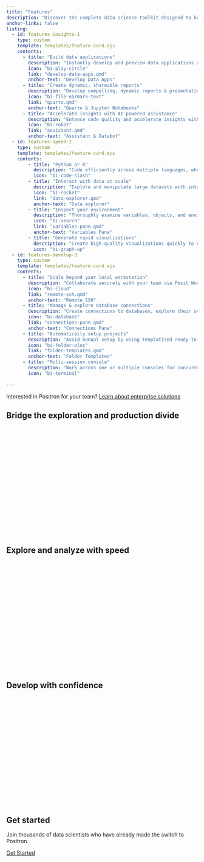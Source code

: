 ```yaml
---
title: "Features"
description: "Discover the complete data science toolkit designed to keep you in the flow. Quickly move from data to insight to application in one code editor."
anchor-links: false
listing:
  - id: features-insights-1
    type: custom
    template: templates/feature-card.ejs
    contents:
      - title: "Build data applications"
        description: "Instantly develop and preview data applications directly from Positron."
        icon: "bi-play-circle"
        link: "develop-data-apps.qmd"
        anchor-text: "Develop Data Apps"
      - title: "Create dynamic, shareable reports"
        description: "Develop compelling, dynamic reports & presentations using Quarto and Jupyter Notebooks to effectively communicate insights to any stakeholder."
        icon: "bi-file-earmark-text"
        link: "quarto.qmd"
        anchor-text: "Quarto & Jupyter Notebooks"
      - title: "Accelerate insights with AI-powered assistance"
        description: "Enhance code quality and accelerate insights with integrated AI assistance contextualized for data science."
        icon: "bi-robot"
        link: "assistant.qmd"
        anchor-text: "Assistant & Databot"
  - id: features-speed-2
    type: custom
    template: templates/feature-card.ejs
    contents:
        - title: "Python or R"
          description: "Code efficiently across multiple languages, whether it's Python or R."
          icon: "bi-code-slash"
        - title: "Interact with data at scale"
          description: "Explore and manipulate large datasets with intuitive, fast, and interactive data frames."
          icon: "bi-rocket"
          link: "data-explorer.qmd"
          anchor-text: "Data explorer"
        - title: "Inspect your environment"
          description: "Thoroughly examine variables, objects, and environments for robust debugging and understanding."
          icon: "bi-search"
          link: "variables-pane.qmd"
          anchor-text: "Variables Pane"
        - title: "Generate rapid visualizations"
          description: "Create high-quality visualizations quickly to uncover patterns and communicate findings effectively."
          icon: "bi-graph-up"
  - id: features-develop-3
    type: custom
    template: templates/feature-card.ejs
    contents:
      - title: "Scale beyond your local workstation"
        description: "Collaborate securely with your team via Posit Workbench or use remote SSH to access your own servers."
        icon: "bi-cloud"
        link: "remote-ssh.qmd"
        anchor-text: "Remote SSH"
      - title: "Manage & explore database connections"
        description: "Create connections to databases, explore their schemas, and interactively preview database tables."
        icon: "bi-database"
        link: "connections-pane.qmd"
        anchor-text: "Connections Pane"
      - title: "Automatically setup projects"
        description: "Avoid manual setup by using templatized ready-to-use environments."
        icon: "bi-folder-plus"
        link: "folder-templates.qmd"
        anchor-text: "Folder Templates"
      - title: "Multi-session console"
        description: "Work across one or multiple consoles for concurrent analysis and development."
        icon: "bi-terminal"
        
---
```


::: {.callout-note}
Interested in Positron for your team? [Learn about enterprise solutions](https://posit.co/products/ide/positron/?utm_source=positron-docs&utm_medium=features-page)
:::

## Bridge the exploration and production divide
::: {.hero-video}
```{=html}
<script src="https://fast.wistia.com/player.js" async></script>
<script src="https://fast.wistia.com/embed/shybc7tztp.js" async type="module"></script>
<style>
wistia-player[media-id='shybc7tztp']:not(:defined) { 
  background: center / contain no-repeat url('https://fast.wistia.com/embed/medias/shybc7tztp/swatch'); 
  display: block; 
  filter: blur(5px); 
  padding-top:56.25%; 
}
</style>
<wistia-player media-id="shybc7tztp" aspect="1.7777777777777777" autoplay="false" aria-label="Video demonstration of Positron's AI assistance and environment inspection features"></wistia-player>
```
:::

::: {#features-insights-1}
:::

## Explore and analyze with speed

::: {.hero-video}
```{=html}
<script src="https://fast.wistia.com/player.js" async></script>
<script src="https://fast.wistia.com/embed/zhzn80uv1u.js" async type="module"></script>
<style>
wistia-player[media-id='zhzn80uv1u']:not(:defined) { 
  background: center / contain no-repeat url('https://fast.wistia.com/embed/medias/zhzn80uv1u/swatch'); 
  display: block; 
  filter: blur(5px); 
  padding-top:56.25%; 
}
</style>
<wistia-player media-id="zhzn80uv1u" aspect="1.7777777777777777" autoplay="false" aria-label="Video demonstration of Positron's multi-language coding and data exploration features"></wistia-player>
```
:::

::: {#features-speed-2}
:::

## Develop with confidence
::: {.hero-video}
```{=html}
<script src="https://fast.wistia.com/player.js" async></script><script src="https://fast.wistia.com/embed/818ycanm51.js" async type="module"></script><style>wistia-player[media-id='818ycanm51']:not(:defined) { background: center / contain no-repeat url('https://fast.wistia.com/embed/medias/818ycanm51/swatch'); display: block; filter: blur(5px); padding-top:56.25%; }</style> <wistia-player media-id="818ycanm51" aspect="1.7777777777777777" autoplay="false" aria-label="Positron features demonstration video"></wistia-player>
```
:::

::: {#features-develop-3}
:::


## Get started

Join thousands of data scientists who have already made the switch to Positron.

<a href="welcome.qmd" class='btn btn-primary'>Get Started</a>


